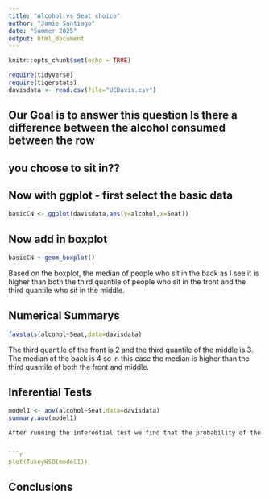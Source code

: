 ```yaml
---
title: "Alcohol vs Seat choice"
author: "Jamie Santiago"
date: "Summer 2025"
output: html_document
---
```


```r
knitr::opts_chunk$set(echo = TRUE)
```

```r
require(tidyverse)
require(tigerstats)
davisdata <- read.csv(file="UCDavis.csv")
```
## Our Goal is to answer this question Is there a difference between the alcohol consumed between the row
## you choose to sit in??

## Now with ggplot - first select the basic data

```r
basicCN <- ggplot(davisdata,aes(y=alcohol,x=Seat))
```
## Now add in boxplot

```r
basicCN + geom_boxplot()
```

Based on the boxplot, the median of people who sit in the back as I see it is higher than both the third quantile of people who sit in the front and the third quantile who sit in the middle.

## Numerical Summarys 

```r
favstats(alcohol~Seat,data=davisdata)
```

The third quantile of the front is 2 and the third quantile of the middle is 3. The median of the back is 4 so in this case the median is higher than the third quantile of both the front and middle. 

## Inferential Tests

```r
model1 <- aov(alcohol~Seat,data=davisdata)
summary.aov(model1)

After running the inferential test we find that the probability of the people in front and middle consuming the same amount of alcohol that people in the back being 0.000116. Therefore there is a significant difference of 3.


```r
plot(TukeyHSD(model1))
```

## Conclusions


